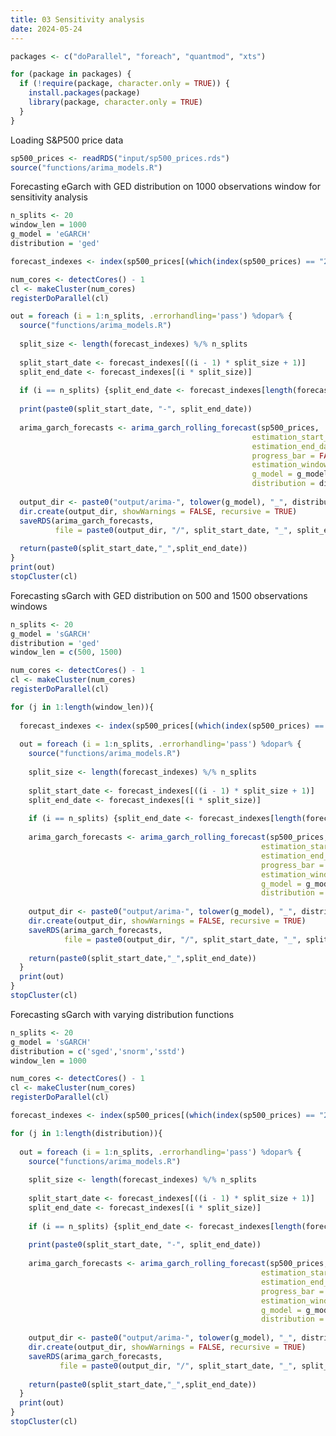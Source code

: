 ```yaml
---
title: 03 Sensitivity analysis
date: 2024-05-24
---
```


```r
packages <- c("doParallel", "foreach", "quantmod", "xts")

for (package in packages) {
  if (!require(package, character.only = TRUE)) {
    install.packages(package)
    library(package, character.only = TRUE)
  }
}
```

Loading S&P500 price data

```r
sp500_prices <- readRDS("input/sp500_prices.rds")
source("functions/arima_models.R")
```

Forecasting eGarch with GED distribution on 1000 observations window for sensitivity analysis

```r
n_splits <- 20
window_len = 1000
g_model = 'eGARCH'
distribution = 'ged'

forecast_indexes <- index(sp500_prices[(which(index(sp500_prices) == "2002-01-02") + window_len):length(sp500_prices)]) 

num_cores <- detectCores() - 1
cl <- makeCluster(num_cores)
registerDoParallel(cl)

out = foreach (i = 1:n_splits, .errorhandling='pass') %dopar% {
  source("functions/arima_models.R")
  
  split_size <- length(forecast_indexes) %/% n_splits
  
  split_start_date <- forecast_indexes[((i - 1) * split_size + 1)]
  split_end_date <- forecast_indexes[(i * split_size)]
  
  if (i == n_splits) {split_end_date <- forecast_indexes[length(forecast_indexes)]}
    
  print(paste0(split_start_date, "-", split_end_date))
  
  arima_garch_forecasts <- arima_garch_rolling_forecast(sp500_prices,
                                                      estimation_start_date = paste0(split_start_date), 
                                                      estimation_end_date = paste0(split_end_date),
                                                      progress_bar = FALSE,
                                                      estimation_window_length = window_len,
                                                      g_model = g_model,
                                                      distribution = distribution)
  
  output_dir <- paste0("output/arima-", tolower(g_model), "_", distribution, "_", window_len)
  dir.create(output_dir, showWarnings = FALSE, recursive = TRUE)
  saveRDS(arima_garch_forecasts,
          file = paste0(output_dir, "/", split_start_date, "_", split_end_date ,".rds"))
  
  return(paste0(split_start_date,"_",split_end_date))
}
print(out)
stopCluster(cl)
```

Forecasting sGarch with GED distribution on 500 and 1500 observations windows

```r
n_splits <- 20
g_model = 'sGARCH'
distribution = 'ged'
window_len = c(500, 1500)

num_cores <- detectCores() - 1
cl <- makeCluster(num_cores)
registerDoParallel(cl)

for (j in 1:length(window_len)){
  
  forecast_indexes <- index(sp500_prices[(which(index(sp500_prices) == "2002-01-02") + window_len[j]):length(sp500_prices)]) 
  
  out = foreach (i = 1:n_splits, .errorhandling='pass') %dopar% {
    source("functions/arima_models.R")
    
    split_size <- length(forecast_indexes) %/% n_splits
    
    split_start_date <- forecast_indexes[((i - 1) * split_size + 1)]
    split_end_date <- forecast_indexes[(i * split_size)]
    
    if (i == n_splits) {split_end_date <- forecast_indexes[length(forecast_indexes)]}
      
    arima_garch_forecasts <- arima_garch_rolling_forecast(sp500_prices,
                                                        estimation_start_date = paste0(split_start_date), 
                                                        estimation_end_date = paste0(split_end_date),
                                                        progress_bar = FALSE,
                                                        estimation_window_length = window_len[j],
                                                        g_model = g_model,
                                                        distribution = distribution)
    
    output_dir <- paste0("output/arima-", tolower(g_model), "_", distribution, "_", window_len[j])
    dir.create(output_dir, showWarnings = FALSE, recursive = TRUE)
    saveRDS(arima_garch_forecasts,
            file = paste0(output_dir, "/", split_start_date, "_", split_end_date ,".rds"))
    
    return(paste0(split_start_date,"_",split_end_date))
  }
  print(out)
}
stopCluster(cl)
```

Forecasting sGarch with varying distribution functions

```r
n_splits <- 20
g_model = 'sGARCH'
distribution = c('sged','snorm','sstd')
window_len = 1000

num_cores <- detectCores() - 1
cl <- makeCluster(num_cores)
registerDoParallel(cl)

forecast_indexes <- index(sp500_prices[(which(index(sp500_prices) == "2002-01-02") + window_len):length(sp500_prices)]) 

for (j in 1:length(distribution)){
  
  out = foreach (i = 1:n_splits, .errorhandling='pass') %dopar% {
    source("functions/arima_models.R")
    
    split_size <- length(forecast_indexes) %/% n_splits
    
    split_start_date <- forecast_indexes[((i - 1) * split_size + 1)]
    split_end_date <- forecast_indexes[(i * split_size)]
    
    if (i == n_splits) {split_end_date <- forecast_indexes[length(forecast_indexes)]}
      
    print(paste0(split_start_date, "-", split_end_date))
    
    arima_garch_forecasts <- arima_garch_rolling_forecast(sp500_prices,
                                                        estimation_start_date = paste0(split_start_date), 
                                                        estimation_end_date = paste0(split_end_date),
                                                        progress_bar = FALSE,
                                                        estimation_window_length = window_len,
                                                        g_model = g_model,
                                                        distribution = distribution[j])
    
    output_dir <- paste0("output/arima-", tolower(g_model), "_", distribution[j], "_", window_len)
    dir.create(output_dir, showWarnings = FALSE, recursive = TRUE)
    saveRDS(arima_garch_forecasts,
           file = paste0(output_dir, "/", split_start_date, "_", split_end_date ,".rds"))
    
    return(paste0(split_start_date,"_",split_end_date))
  }
  print(out)
}
stopCluster(cl)
```